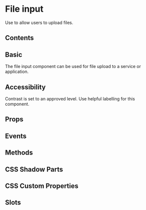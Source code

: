 # File input
Use to allow users to upload files.

## Contents

## Basic
The file input component can be used for file upload to a service or application.


<Basic />

## Accessibility
Contrast is set to an approved level. Use helpful labelling for this component.

## Props


<Props />

## Events


<Events />

## Methods


<Methods />

## CSS Shadow Parts


<Parts />

## CSS Custom Properties


<CustomProps />

## Slots


<Slots />
